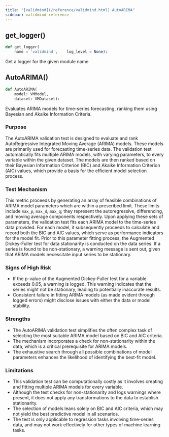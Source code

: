 ```yaml
---
title: "[validmind](/reference/validmind.html).AutoARIMA"
sidebar: validmind-reference
---
```


## get_logger<span class='muted'>()</span>

<!-- module.qmd.jinja2 - module level function alias -->

```python
def get_logger(
    name = 'validmind',    log_level = None):
```

Get a logger for the given module name

## AutoARIMA[()]{.muted}

<!-- function.qmd.jinja2 - function signature -->

```python
def AutoARIMA(
    model: VMModel,
    dataset: VMDataset):
```

Evaluates ARIMA models for time-series forecasting, ranking them using Bayesian and Akaike Information Criteria.

### Purpose

The AutoARIMA validation test is designed to evaluate and rank AutoRegressive Integrated Moving Average (ARIMA) models. These models are primarily used for forecasting time-series data. The validation test automatically fits multiple ARIMA models, with varying parameters, to every variable within the given dataset. The models are then ranked based on their Bayesian Information Criterion (BIC) and Akaike Information Criterion (AIC) values, which provide a basis for the efficient model selection process.

### Test Mechanism

This metric proceeds by generating an array of feasible combinations of ARIMA model parameters which are within a prescribed limit. These limits include `max_p`, `max_d`, `max_q`; they represent the autoregressive, differencing, and moving average components respectively. Upon applying these sets of parameters, the validation test fits each ARIMA model to the time-series data provided. For each model, it subsequently proceeds to calculate and record both the BIC and AIC values, which serve as performance indicators for the model fit. Prior to this parameter fitting process, the Augmented Dickey-Fuller test for data stationarity is conducted on the data series. If a series is found to be non-stationary, a warning message is sent out, given that ARIMA models necessitate input series to be stationary.

### Signs of High Risk

- If the p-value of the Augmented Dickey-Fuller test for a variable exceeds 0.05, a warning is logged. This warning indicates that the series might not be stationary, leading to potentially inaccurate results.
- Consistent failure in fitting ARIMA models (as made evident through logged errors) might disclose issues with either the data or model stability.

### Strengths

- The AutoARIMA validation test simplifies the often complex task of selecting the most suitable ARIMA model based on BIC and AIC criteria.
- The mechanism incorporates a check for non-stationarity within the data, which is a critical prerequisite for ARIMA models.
- The exhaustive search through all possible combinations of model parameters enhances the likelihood of identifying the best-fit model.

### Limitations

- This validation test can be computationally costly as it involves creating and fitting multiple ARIMA models for every variable.
- Although the test checks for non-stationarity and logs warnings where present, it does not apply any transformations to the data to establish stationarity.
- The selection of models leans solely on BIC and AIC criteria, which may not yield the best predictive model in all scenarios.
- The test is only applicable to regression tasks involving time-series data, and may not work effectively for other types of machine learning tasks.
